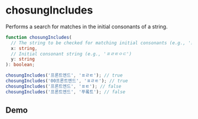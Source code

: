 
# chosungIncludes

Performs a search for matches in the initial consonants of a string.

```typescript
function chosungIncludes(
  // The string to be checked for matching initial consonants (e.g., '프론트엔드')
  x: string,
  // Initial consonant string (e.g., 'ㅍㄹㅌㅇㄷ')
  y: string
): boolean;
```

```typescript
chosungIncludes('프론트엔드', 'ㅍㄹㅌ'); // true
chosungIncludes('00프론트엔드', 'ㅍㄹㅌ'); // true
chosungIncludes('프론트엔드', 'ㅍㅌ'); // false
chosungIncludes('프론트엔드', '푸롴트'); // false
```

## Demo

<br />

<ChoseongIncludesDemo />
